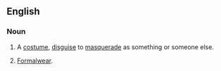 {{also|fancy-dress}}

==English==

===Noun===
{{en-noun|-|es}}

# {{lb|en|UK}} A [[costume]], [[disguise]] to [[masquerade]] as something or someone else.
# {{lb|en|uncountable}} [[formalwear|Formalwear]].